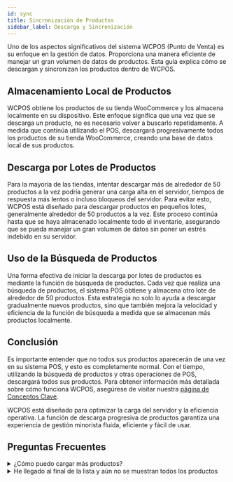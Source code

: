 ```yaml
---
id: sync
title: Sincronización de Productos
sidebar_label: Descarga y Sincronización
---
```


Uno de los aspectos significativos del sistema WCPOS (Punto de Venta) es su enfoque en la gestión de datos. Proporciona una manera eficiente de manejar un gran volumen de datos de productos. Esta guía explica cómo se descargan y sincronizan los productos dentro de WCPOS.

## Almacenamiento Local de Productos

WCPOS obtiene los productos de su tienda WooCommerce y los almacena localmente en su dispositivo. Este enfoque significa que una vez que se descarga un producto, no es necesario volver a buscarlo repetidamente. A medida que continúa utilizando el POS, descargará progresivamente todos los productos de su tienda WooCommerce, creando una base de datos local de sus productos.

## Descarga por Lotes de Productos

Para la mayoría de las tiendas, intentar descargar más de alrededor de 50 productos a la vez podría generar una carga alta en el servidor, tiempos de respuesta más lentos o incluso bloqueos del servidor. Para evitar esto, WCPOS está diseñado para descargar productos en pequeños lotes, generalmente alrededor de 50 productos a la vez. Este proceso continúa hasta que se haya almacenado localmente todo el inventario, asegurando que se pueda manejar un gran volumen de datos sin poner un estrés indebido en su servidor.

## Uso de la Búsqueda de Productos

Una forma efectiva de iniciar la descarga por lotes de productos es mediante la función de búsqueda de productos. Cada vez que realiza una búsqueda de productos, el sistema POS obtiene y almacena otro lote de alrededor de 50 productos. Esta estrategia no solo lo ayuda a descargar gradualmente nuevos productos, sino que también mejora la velocidad y eficiencia de la función de búsqueda a medida que se almacenan más productos localmente.

## Conclusión

Es importante entender que no todos sus productos aparecerán de una vez en su sistema POS, y esto es completamente normal. Con el tiempo, utilizando la búsqueda de productos y otras operaciones de POS, descargará todos sus productos. Para obtener información más detallada sobre cómo funciona WCPOS, asegúrese de visitar nuestra [página de Conceptos Clave](/#key-concepts).

WCPOS está diseñado para optimizar la carga del servidor y la eficiencia operativa. La función de descarga progresiva de productos garantiza una experiencia de gestión minorista fluida, eficiente y fácil de usar.

## Preguntas Frecuentes

<details>

<summary>¿Cómo puedo cargar más productos?</summary>

La sincronización de productos en el POS se puede activar de varias maneras:

- Cuando se carga el POS por primera vez.
- Cada vez que ejecuta una búsqueda de productos.
- Aplicando un filtro, por ejemplo, por categoría o etiqueta.
- Desplazándose hasta el final de la lista de productos.
- Presionando el botón de sincronización manualmente.
- Además, el POS se sincronizará automáticamente cada 10 minutos.

Una vez que se descargan todos los productos, las sincronizaciones futuras solo buscarán los productos que se hayan actualizado desde la última sincronización.

</details>

<details>

<summary>
  He llegado al final de la lista y aún no se muestran todos los productos
</summary>

Podría haber un par de razones por las cuales no se muestran todos los productos:

- El POS ocultará los elementos sin stock de forma predeterminada. Esta configuración se puede modificar en la configuración de visualización de productos si desea mostrar elementos sin stock.

- La API REST de WooCommerce solo es compatible con los tipos de productos estándar de WooCommerce, que son simples, variables, agrupados y externos. Si está utilizando un tipo de producto personalizado, es posible que no se muestren en el POS.

</details>
